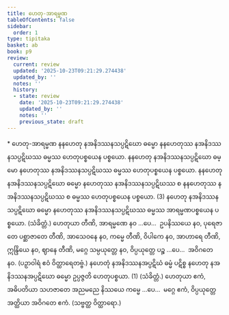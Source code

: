 ```yaml
---
title: ဟေတု-အာရမ္မဏ
tableOfContents: false
sidebar:
  order: 1
type: tipitaka
basket: ab
book: p9
review:
  current: review
  updated: '2025-10-23T09:21:29.274438'
  updated_by: ''
  notes: ''
  history:
  - state: review
    date: '2025-10-23T09:21:29.274438'
    updated_by: ''
    notes: ''
    previous_state: draft
---
```



<ReviewStatus review={frontmatter.review} showDetails={true} />

<HypothesisAnnotation frontmatter={frontmatter} />

<DynamicBreadcrumb />

<Paragraph type="center" book="p9">
* ဟေတု-အာရမ္မဏ
</Paragraph>

<Division number="31" book="p9" e="ch" v="40" p="112">

<Paragraph number="86" book="p9">
နနဟေတု နအနိဒဿနသပ္ပဋိဃော ဓမ္မော နနဟေတုဿ နအနိဒဿနသပ္ပဋိဃဿ ဓမ္မဿ ဟေတုပစ္စယေန ပစ္စယော. နနဟေတု နအနိဒဿနသပ္ပဋိဃော ဓမ္မော နဟေတုဿ နအနိဒဿနသပ္ပဋိဃဿ ဓမ္မဿ ဟေတုပစ္စယေန ပစ္စယော. နနဟေတု နအနိဒဿနသပ္ပဋိဃော ဓမ္မော နဟေတုဿ နအနိဒဿနသပ္ပဋိဃဿ စ နနဟေတုဿ နအနိဒဿနသပ္ပဋိဃဿ စ ဓမ္မဿ ဟေတုပစ္စယေန ပစ္စယော. (3)
</Paragraph>

<Paragraph number="87" book="p9">
နဟေတု နအနိဒဿနသပ္ပဋိဃော ဓမ္မော နဟေတုဿ နအနိဒဿနသပ္ပဋိဃဿ ဓမ္မဿ အာရမ္မဏပစ္စယေန ပစ္စယော. (သံခိတ္တံ.)
</Paragraph>

<Paragraph number="88" book="p9">
ဟေတုယာ တီဏိ, အာရမ္မဏေ နဝ …ပေ…  ဥပနိဿယေ နဝ, ပုရေဇာတေ ပစ္ဆာဇာတေ တီဏိ, အာသေဝနေ နဝ, ကမ္မေ တီဏိ, ဝိပါကေ နဝ, အာဟာရေ တီဏိ, ဣန္ဒြိယေ နဝ, ဈာနေ တီဏိ, မဂ္ဂေ သမ္ပယုတ္တေ နဝ, ဝိပ္ပယုတ္တေ ပဉ္စ …ပေ…  အဝိဂတေ နဝ. (ပဉှာဝါရံ ဧဝံ ဝိတ္ထာရေတဗ္ဗံ.)
</Paragraph>

</Division>
<Division number="32" book="p9" e="ch" v="40" p="112">

<Paragraph number="89" book="p9">
နဟေတုံ နအနိဒဿနအပ္ပဋိဃံ ဓမ္မံ ပဋိစ္စ နဟေတု နအနိဒဿနအပ္ပဋိဃော ဓမ္မော ဥပ္ပဇ္ဇတိ ဟေတုပစ္စယာ. (1) (သံခိတ္တံ.)
</Paragraph>

<Paragraph number="90" book="p9">
ဟေတုယာ ဧကံ, အဓိပတိယာ သဟဇာတေ အညမညေ နိဿယေ ကမ္မေ …ပေ…  မဂ္ဂေ ဧကံ, ဝိပ္ပယုတ္တေ အတ္ထိယာ အဝိဂတေ ဧကံ. (သဗ္ဗတ္ထ ဝိတ္ထာရော.)
</Paragraph>
</Division>
